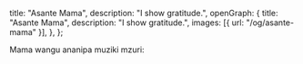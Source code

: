   title: "Asante Mama",
  description: "I show gratitude.",
  openGraph: {
    title: "Asante Mama",
    description: "I show gratitude.",
    images: [{ url: "/og/asante-mama" }],
  },
};

Mama wangu ananipa muziki mzuri:

<YouTube videoId="Np21rH7Ldto" />
